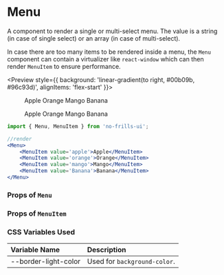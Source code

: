 
<Meta title='Declarative Components/Menu' component={Menu} />

# Menu

A component to render a single or multi-select menu. The value is a string (in case of single select) or
an array (in case of multi-select).

In case there are too many items to be rendered inside a menu, the `Menu` component can contain a virtualizer
like `react-window` which can then render `MenuItem` to ensure performance.

<Preview style={{ background: 'linear-gradient(to right, #00b09b, #96c93d)', alignItems: 'flex-start' }}>
    <Card>
        <Menu>
            <MenuItem value='apple'>Apple</MenuItem>
            <MenuItem value='orange'>Orange</MenuItem>
            <MenuItem value='mango'>Mango</MenuItem>
            <MenuItem value='Banana'>Banana</MenuItem>
        </Menu>
    </Card>
    <Card>
        <Menu multiSelect>
            <MenuItem value='apple'>Apple</MenuItem>
            <MenuItem value='orange'>Orange</MenuItem>
            <MenuItem value='mango'>Mango</MenuItem>
            <MenuItem value='Banana'>Banana</MenuItem>
        </Menu>
    </Card>
</Preview>

```jsx
import { Menu, MenuItem } from 'no-frills-ui';

//render
<Menu>
    <MenuItem value='apple'>Apple</MenuItem>
    <MenuItem value='orange'>Orange</MenuItem>
    <MenuItem value='mango'>Mango</MenuItem>
    <MenuItem value='Banana'>Banana</MenuItem>
</Menu>
```

### Props of `Menu`
<Props of={Menu} />

### Props of `MenuItem`
<Props of={MenuItem} />

### CSS Variables Used

| Variable Name | Description |
| :- | :- |
| --border-light-color | Used for `background-color`. |
